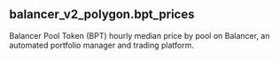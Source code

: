## balancer_v2_polygon.bpt_prices 
Balancer Pool Token (BPT) hourly median price by pool on Balancer, an automated portfolio manager and trading platform.


<ParamField path="blockchain">

</ParamField>
<ParamField path="day">

</ParamField>
<ParamField path="version">

</ParamField>
<ParamField path="decimals">

</ParamField>
<ParamField path="contract_address">

</ParamField>
<ParamField path="bpt_price">

</ParamField>
